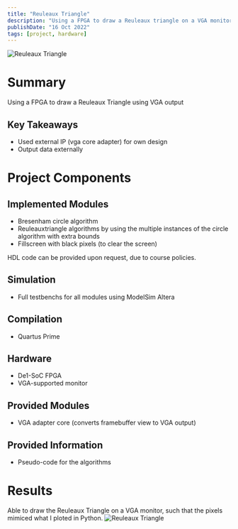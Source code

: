 ```yaml
---
title: "Reuleaux Triangle"
description: "Using a FPGA to draw a Reuleaux triangle on a VGA monitor"
publishDate: "16 Oct 2022"
tags: [project, hardware]
---
```


![Reuleaux Triangle](../static-images/reuleaux-triangle.jpg)

# Summary

Using a FPGA to draw a Reuleaux Triangle using VGA output

## Key Takeaways

- Used external IP (vga core adapter) for own design
- Output data externally

# Project Components

## Implemented Modules

- Bresenham circle algorithm
- Reuleauxtriangle algorithms by using the multiple instances of the circle algorithm with extra bounds
- Fillscreen with black pixels (to clear the screen)

HDL code can be provided upon request, due to course policies.

## Simulation

- Full testbenchs for all modules using ModelSim Altera

## Compilation

- Quartus Prime

## Hardware

- De1-SoC FPGA
- VGA-supported monitor

## Provided Modules

- VGA adapter core (converts framebuffer view to VGA output)

## Provided Information

- Pseudo-code for the algorithms

# Results

Able to draw the Reuleaux Triangle on a VGA monitor, such that the pixels mimiced what I ploted in Python.
![Reuleaux Triangle](../static-images/reuleaux-triangle.jpg)
